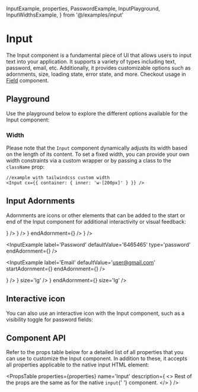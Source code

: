   InputExample,
  properties,
  PasswordExample,
  InputPlayground,
  InputWidthsExample,
} from '@/examples/input'

# Input

The Input component is a fundamental piece of UI that allows users to input text into your application. It supports a variety of types including text, password, email, etc. Additionally, it provides customizable options such as adornments, size, loading state, error state, and more.
Checkout usage in [Field](field) component.

## Playground

Use the playground below to explore the different options available for the Input component:

<InputPlayground />

### Width

Please note that the `Input` component dynamically adjusts its width based on the length of its content. To set a fixed width, you can provide your own width constraints via a custom wrapper or by passing a class to the `className` prop:

```tsx copy
//example with tailwindcss custom width
<Input cx={{ container: { inner: 'w-[200px]' } }} />
```

<InputWidthsExample />

## Input Adornments

Adornments are icons or other elements that can be added to the start or end of the Input component for additional interactivity or visual feedback:

<Container>
  <InputExample
    label='Email'
    defaultValue='user@gmail.com'
    size='sm'
    startAdornment={<User />}
  />
  <InputExample
    label='Password'
    defaultValue='6465465'
    type='password'
    size='sm'
    endAdornment={<Key />}
  />
  <InputExample
    label='Email'
    size='sm'
    defaultValue='user@gmail.com'
    startAdornment={<User />}
    endAdornment={<HelpCircle />}
  />
</Container>

<Container>
  <InputExample
    label='Email'
    defaultValue='user@gmail.com'
    startAdornment={<User />}
/>

<InputExample
  label='Password'
  defaultValue='6465465'
  type='password'
  endAdornment={<Key />}
/>

<InputExample
  label='Email'
  defaultValue='user@gmail.com'
  startAdornment={<User />}
  endAdornment={<HelpCircle />}
/>

</Container>
<Container>
  <InputExample
    label='Email'
    size='lg'
    defaultValue='user@gmail.com'
    startAdornment={<User />}
  />
  <InputExample
    label='Password'
    defaultValue='6465465'
    type='password'
    endAdornment={<Key/>}
    size='lg'
  />
  <InputExample
    label='Email'
    defaultValue='user@gmail.com'
    startAdornment={<User />}
    endAdornment={<HelpCircle />}
    size='lg'
  />
</Container>

## Interactive icon

You can also use an interactive icon with the Input component, such as a visibility toggle for password fields:

<Container>
  <PasswordExample
    label='Password'
    helperText='You can toggle my visibility'
    value='this-is-my-password'
  />
</Container>

## Component API

Refer to the props table below for a detailed list of all properties that you can use to customize the Input component. In addition to these, it accepts all properties applicable to the native input HTML element:

<PropsTable
  properties={properties}
  name='Input'
  description={
    <>
      Rest of the props are the same as for the native <code>input</code>{' '}
      component.
    </>
  }
/>
